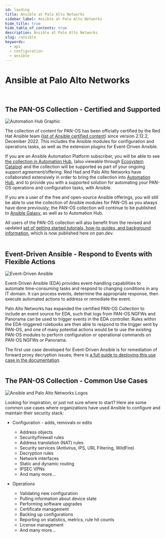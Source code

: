```yaml
---
id: landing
title: Ansible at Palo Alto Networks
sidebar_label: Ansible at Palo Alto Networks
hide_title: true
hide_table_of_contents: true
description: Ansible at Palo Alto Networks
slug: /ansible
keywords:
  - api
  - configuration
  - ansible
---
```



# Ansible at Palo Alto Networks
<br />

## The PAN-OS Collection - Certified and Supported

![Automation Hub Graphic](aap2.png)

The collection of content for PAN-OS has been officially certified by the Red Hat Ansible team ([list of Ansible certified content](https://access.redhat.com/articles/3642632)) since version 2.12.2, December 2022. This includes the Ansible modules for configuration and operations tasks, as well as the extension plugins for Event-Driven Ansible.

If you are an Ansible Automation Platform subscriber, you will be able to see [the collection in Automation Hub](https://console.redhat.com/ansible/automation-hub/repo/published/paloaltonetworks/panos), (also viewable through [Ecosystem Catalog](https://catalog.redhat.com/software/collection/paloaltonetworks/panos?tab=overview)) and the collection will be supported as part of your ongoing support agreement/offering. Red Had and Palo Alto Networks have collaborated extensively in order to bring the collection into [Automation Hub](https://cloud.redhat.com/ansible/automation-hub/), and to provide you with a supported solution for automating your PAN-OS operations and configuration tasks, with Ansible.

If you are a user of the free and open-source Ansible offerings, you will still be able to use the collection of Ansible modules for PAN-OS as you always have done previously; the PAN-OS collection will continue to be published to [Ansible Galaxy](https://galaxy.ansible.com/ui/repo/published/paloaltonetworks/panos), as well as to Automation Hub.

All users of the PAN-OS collection will also benefit from the revised and updated [set of getting started tutorials, how-to guides, and background information](/ansible/docs/panos/), which is now published here on pan.dev.
<br />
<br />

## Event-Driven Ansible - Respond to Events with Flexible Actions
![Event-Driven Ansible](eda.png)

Event-Driven Ansible (EDA) provides event-handling capabilities to automate time-consuming tasks and respond to changing conditions in any IT domain. It can process events, determine the appropriate response, then execute automated actions to address or remediate the event.

Palo Alto Networks has expanded the certified PAN-OS Collection to include an event source for EDA, such that logs from PAN-OS NGFWs and Panorama can be used to trigger events in the EDA controller. Rules within the EDA-triggered rulebooks are then able to respond to the trigger sent by PAN-OS, and one of many potential actions would be to use the existing PAN-OS modules to perform configuration or operational commands on PAN-OS NGFWs or Panorama.

The first use case developed for Event-Driven Ansible is for remediation of forward proxy decryption issues; there is [a full guide to deploying this use case in the documentation](/ansible/docs/panos/guides/eda-decryption-remediation).
<br />
<br />

## The PAN-OS Collection - Common Use Cases

![Ansible and Palo Alto Networks Logos](ansible-paloaltonetworks.png)

Looking for inspiration, or just not sure where to start? Here are some common use cases where organizations have used Ansible to configure and maintain their security stack:

- Configuration - adds, removals or edits
  - Address objects
  - Security/firewall rules
  - Address translation (NAT) rules
  - Security services (Antivirus, IPS, URL Filtering, WildFire)
  - Decryption rules
  - Network interfaces
  - Static and dynamic routing 
  - IPSEC VPNs
  - And many more...

- Operations
  - Validating new configuration
  - Pulling information about device state
  - Performing software upgrades
  - Certificate management
  - Backing up configurations
  - Reporting on statistics, metrics, rule hit counts
  - License management
  - And many more...
